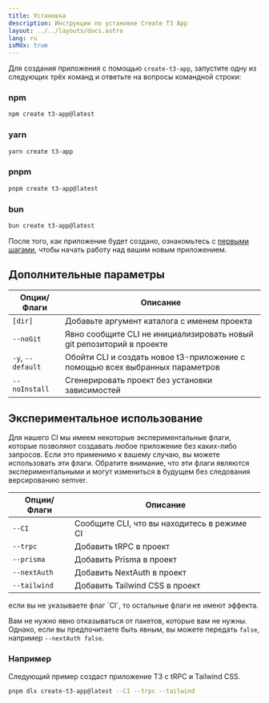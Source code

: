 ```yaml
---
title: Установка
description: Инструкции по установке Create T3 App
layout: ../../layouts/docs.astro
lang: ru
isMdx: true
---
```



Для создания приложения с помощью `create-t3-app`, запустите одну из следующих трёх команд и ответьте на вопросы командной строки:

### npm

```bash
npm create t3-app@latest
```

### yarn

```bash
yarn create t3-app
```

### pnpm

```bash
pnpm create t3-app@latest
```

### bun

```bash
bun create t3-app@latest
```

После того, как приложение будет создано, ознакомьтесь с [первыми шагами](/ru/usage/first-steps), чтобы начать работу над вашим новым приложением.

## Дополнительные параметры

| Опции/Флаги       | Описание                                                                     |
| ----------------- | ---------------------------------------------------------------------------- |
| `[dir]`           | Добавьте аргумент каталога с именем проекта                                  |
| `--noGit`         | Явно сообщите CLI не инициализировать новый git репозиторий в проекте        |
| `-y`, `--default` | Обойти CLI и создать новое t3-приложение с помощью всех выбранных параметров |
| `--noInstall`     | Сгенерировать проект без установки зависимостей                              |

## Экспериментальное использование

Для нашего CI мы имеем некоторые экспериментальные флаги, которые позволяют создавать любое приложение без каких-либо запросов. Если это применимо к вашему случаю, вы можете использовать эти флаги. Обратите внимание, что эти флаги являются экспериментальными и могут измениться в будущем без следования версированию semver.

| Опции/Флаги  | Описание                                    |
| ------------ | ------------------------------------------- |
| `--CI`       | Сообщите CLI, что вы находитесь в режиме CI |
| `--trpc`     | Добавить tRPC в проект                      |
| `--prisma`   | Добавить Prisma в проект                    |
| `--nextAuth` | Добавить NextAuth в проект                  |
| `--tailwind` | Добавить Tailwind CSS в проект              |

<Callout type="warning">
  если вы не указываете флаг `CI`, то остальные флаги не имеют эффекта.
</Callout>

Вам не нужно явно отказываться от пакетов, которые вам не нужны. Однако, если вы предпочитаете быть явным, вы можете передать `false`, например `--nextAuth false`.

### Например

Следующий пример создаст приложение T3 с tRPC и Tailwind CSS.

```bash
pnpm dlx create-t3-app@latest --CI --trpc --tailwind
```
